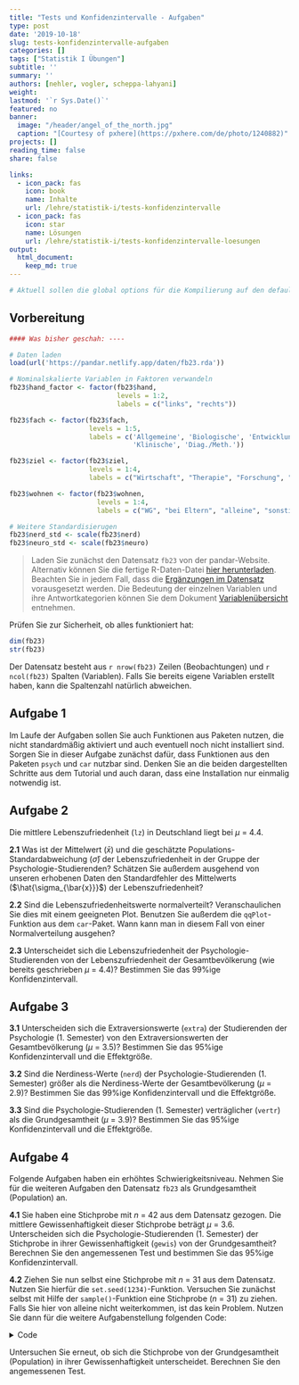 ```yaml
---
title: "Tests und Konfidenzintervalle - Aufgaben" 
type: post
date: '2019-10-18' 
slug: tests-konfidenzintervalle-aufgaben 
categories: [] 
tags: ["Statistik I Übungen"] 
subtitle: ''
summary: '' 
authors: [nehler, vogler, scheppa-lahyani] 
weight: 
lastmod: '`r Sys.Date()`'
featured: no
banner:
  image: "/header/angel_of_the_north.jpg"
  caption: "[Courtesy of pxhere](https://pxhere.com/de/photo/1240882)"
projects: []
reading_time: false
share: false

links:
  - icon_pack: fas
    icon: book
    name: Inhalte
    url: /lehre/statistik-i/tests-konfidenzintervalle 
  - icon_pack: fas
    icon: star
    name: Lösungen
    url: /lehre/statistik-i/tests-konfidenzintervalle-loesungen
output:
  html_document:
    keep_md: true
---
```



```r
# Aktuell sollen die global options für die Kompilierung auf den default Einstellungen gelassen werden
```

## Vorbereitung 

```r
#### Was bisher geschah: ----

# Daten laden
load(url('https://pandar.netlify.app/daten/fb23.rda'))

# Nominalskalierte Variablen in Faktoren verwandeln
fb23$hand_factor <- factor(fb23$hand,
                           levels = 1:2,
                           labels = c("links", "rechts"))

fb23$fach <- factor(fb23$fach,
                    levels = 1:5,
                    labels = c('Allgemeine', 'Biologische', 'Entwicklung',
                               'Klinische', 'Diag./Meth.'))

fb23$ziel <- factor(fb23$ziel,
                    levels = 1:4,
                    labels = c("Wirtschaft", "Therapie", "Forschung", "Andere"))

fb23$wohnen <- factor(fb23$wohnen, 
                      levels = 1:4, 
                      labels = c("WG", "bei Eltern", "alleine", "sonstiges"))

# Weitere Standardisierugen
fb23$nerd_std <- scale(fb23$nerd)
fb23$neuro_std <- scale(fb23$neuro)

```

> Laden Sie zunächst den Datensatz `fb23` von der pandar-Website. Alternativ können Sie die fertige R-Daten-Datei [<i class="fas fa-download"></i> hier herunterladen](/daten/fb23.rda). Beachten Sie in jedem Fall, dass die [Ergänzungen im Datensatz](/lehre/statistik-i/tests-und-konfidenzintervalle/#prep) vorausgesetzt werden. Die Bedeutung der einzelnen Variablen und ihre Antwortkategorien können Sie dem Dokument [Variablenübersicht](/lehre/statistik-i/variablen.pdf) entnehmen.

Prüfen Sie zur Sicherheit, ob alles funktioniert hat: 

```r
dim(fb23)
str(fb23)
```

Der Datensatz besteht aus `r nrow(fb23)` Zeilen (Beobachtungen) und `r ncol(fb23)` Spalten (Variablen). Falls Sie bereits eigene Variablen erstellt haben, kann die Spaltenzahl natürlich abweichen.


## Aufgabe 1

Im Laufe der Aufgaben sollen Sie auch Funktionen aus Paketen nutzen, die nicht standardmäßig aktiviert und auch eventuell noch nicht installiert sind. Sorgen Sie in dieser Aufgabe zunächst dafür, dass Funktionen aus den Paketen `psych` und `car` nutzbar sind. Denken Sie an die beiden dargestellten Schritte aus dem Tutorial und auch daran, dass eine Installation nur einmalig notwendig ist. 

## Aufgabe 2

Die mittlere Lebenszufriedenheit (`lz`) in Deutschland liegt bei $\mu$ = 4.4.

**2.1** Was ist der Mittelwert ($\bar{x}$) und die geschätzte Populations-Standardabweichung ($\hat\sigma$) der Lebenszufriedenheit in der Gruppe der Psychologie-Studierenden? Schätzen Sie außerdem ausgehend von unseren erhobenen Daten den Standardfehler des Mittelwerts ($\hat{\sigma_{\bar{x}}}$) der Lebenszufriedenheit?

**2.2** Sind die Lebenszufriedenheitswerte normalverteilt? Veranschaulichen Sie dies mit einem geeigneten Plot. Benutzen Sie außerdem die `qqPlot`-Funktion aus dem `car`-Paket. Wann kann man in diesem Fall von einer Normalverteilung ausgehen?

**2.3** Unterscheidet sich die Lebenszufriedenheit der Psychologie-Studierenden von der Lebenszufriedenheit der Gesamtbevölkerung (wie bereits geschrieben $\mu$ = 4.4)? Bestimmen Sie das 99%ige Konfidenzintervall.


## Aufgabe 3

**3.1** Unterscheiden sich die Extraversionswerte (`extra`) der Studierenden der Psychologie (1. Semester) von den Extraversionswerten der Gesamtbevölkerung ($\mu$ = 3.5)? Bestimmen Sie das 95%ige Konfidenzintervall und die Effektgröße.

**3.2** Sind die Nerdiness-Werte (`nerd`) der Psychologie-Studierenden (1. Semester) größer als die Nerdiness-Werte der Gesamtbevölkerung ($\mu$ = 2.9)? Bestimmen Sie das 99%ige Konfidenzintervall und die Effektgröße.

**3.3** Sind die Psychologie-Studierenden (1. Semester) verträglicher (`vertr`) als die Grundgesamtheit ($\mu$ = 3.9)? Bestimmen Sie das 95%ige Konfidenzintervall und die Effektgröße.


## Aufgabe 4

Folgende Aufgaben haben ein erhöhtes Schwierigkeitsniveau.
Nehmen Sie für die weiteren Aufgaben den Datensatz `fb23` als Grundgesamtheit (Population) an.

**4.1** Sie haben eine Stichprobe mit $n$ = 42 aus dem Datensatz gezogen. Die mittlere Gewissenhaftigkeit dieser Stichprobe beträgt $\mu$ = 3.6. Unterscheiden sich die Psychologie-Studierenden (1. Semester) der Stichprobe in ihrer Gewissenhaftigkeit (`gewis`) von der Grundgesamtheit?
Berechnen Sie den angemessenen Test und bestimmen Sie das 95%ige Konfidenzintervall.

**4.2** Ziehen Sie nun selbst eine Stichprobe mit $n$ = 31 aus dem Datensatz. Nutzen Sie hierfür die `set.seed(1234)`-Funktion. Versuchen Sie zunächst selbst mit Hilfe der `sample()`-Funktion eine Stichprobe ($n$ = 31) zu ziehen. Falls Sie hier von alleine nicht weiterkommen, ist das kein Problem. Nutzen Sie dann für die weitere Aufgabenstellung folgenden Code:

<details><summary>Code</summary>

```r
set.seed(1234) #erlaubt Reproduzierbarkeit
fb23_sample <- fb23[sample(nrow(fb23), size = 31), ] #zieht eine Stichprobe mit n = 31
```

</details>

Untersuchen Sie erneut, ob sich die Stichprobe von der Grundgesamtheit (Population) in ihrer Gewissenhaftigkeit unterscheidet. Berechnen Sie den angemessenen Test.